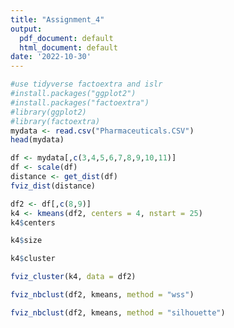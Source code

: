 ---
title: "Assignment_4"
output:
  pdf_document: default
  html_document: default
date: '2022-10-30'
---

```{r}
#use tidyverse factoextra and islr
#install.packages("ggplot2")
#install.packages("factoextra")
#library(ggplot2)
#library(factoextra)
mydata <- read.csv("Pharmaceuticals.CSV")
head(mydata)
```

```{r}
df <- mydata[,c(3,4,5,6,7,8,9,10,11)]
df <- scale(df)
distance <- get_dist(df)
fviz_dist(distance)
```
```{r}
df2 <- df[,c(8,9)]
k4 <- kmeans(df2, centers = 4, nstart = 25)
k4$centers
```
```{r}
k4$size
```
```{r}
k4$cluster
```
```{r}
fviz_cluster(k4, data = df2)
```
```{r}
fviz_nbclust(df2, kmeans, method = "wss")
```

```{r}
fviz_nbclust(df2, kmeans, method = "silhouette")
```

